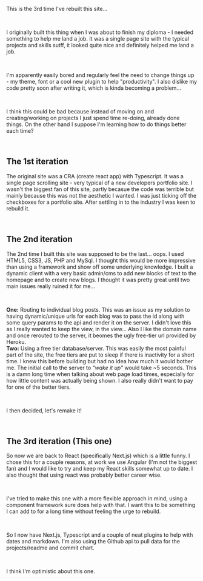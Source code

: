 
<Layout>

<BlogHeader
  title="The making of this site"
  date="21/06/2022"
  author="Lachlan Stephan"
  headMeta="Making this site"
/>

This is the 3rd time I've rebuilt this site...

<br />

I originally built this thing when I was about to finish my diploma - I
needed something to help me land a job. It was a single page site with the
typical projects and skills sutff, it looked quite nice and definitely helped me
land a job.

<br />      

I'm apparently easily bored and regularly feel the need to change things up - my
theme, font or a cool new plugin to help "productivity". I also dislike my code pretty soon after writing it, which is kinda becoming a problem... 

<br />          

I think this could be bad because instead of moving on and creating/working on projects I just spend time re-doing, already done things. On the other hand I suppose I'm learning how to do things better each time?

<br />

## The 1st iteration
The original site was a CRA (create react app) with Typescript. It was a single page scrolling site - very typical of a new developers portfolio site. I wasn't the biggest fan of this site, partly becasue the code was terrible but mainly because this was not the aesthetic I wanted. I was just ticking off the checkboxes for a portfolio site. After settling in to the industry I was keen to rebuild it.

<br /> 

## The 2nd iteration
The 2nd time I built this site was supposed to be the last... oops. I used HTML5, CSS3, JS, PHP and MySql. I thought this would be more impressive than using a framework and show off some underlying knowledge. I built a dynamic client with a very basic admin/cms to add new blocks of text to the homepage and to create new blogs. I thought it was pretty great until two main issues really ruined it for me...  

<br />  

**One:** Routing to individual blog posts. This was an issue as my solution to having dynamic/unique urls for each blog was to pass the id along with some query params to the api and render it on the server. I didn't love this as I really wanted to keep the view, in the view... Also I like the domain name and once rerouted to the server, it beomes the ugly free-tier url provided by Heroku. 
<br />
**Two:** Using a free tier database/server. This was easily the most painful part of the site, the free tiers are put to sleep if there is inactivity for a short time. I knew this before building but had no idea how much it would bother me. The initial call to the server to *"wake it up"* would take ~5 seconds. This is a damn long time when talking about web page load times, especially for how little content was actually being shown. I also really didn't want to pay for one of the better tiers.

<br />  

I then decided, let's remake it! 

<br />

## The 3rd iteration (This one)
So now we are back to React (specifically Next.js) which is a little funny. I chose this for a couple reasons, at work we use Angular (I'm not the biggest fan) and I would like to try and keep my React skills somewhat up to date. I also thought that using react was probably better career wise.

<br /> 

I've tried to make this one with a more flexible approach in mind, using a component framework sure does help with that. I want this to be something I can add to for a long time without feeling the urge to rebuild. 

<br /> 

So I now have Next.js, Typescript and a couple of neat plugins to help with dates and markdown. I'm also using the Github api to pull data for the projects/readme and commit chart.

<br /> 

I think I'm optimistic about this one.

<br /> 

<Footer />

</Layout>
